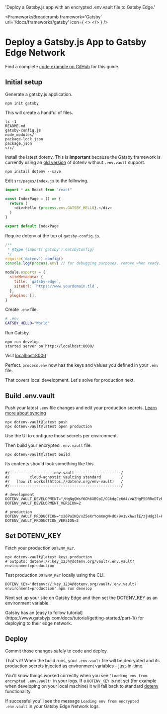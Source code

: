 

  'Deploy a Gatsby.js app with an encrypted .env.vault file to Gatsby Edge.'

<FrameworksBreadcrumb framework='Gatsby' url='/docs/frameworks/gatsby' icon={
  <>
    <GatsbyIcon className="h-9 w-9 text-[#663399]"/>
    <GatsbyIcon className="h-9 w-9 text-[#663399]"/>
  </>
} />
# Deploy a Gatsby.js App to Gatsby Edge Network
<GuideHeading lead={description} />

<Note>
  Find a complete <a href="https://github.com/dotenv-org/examples/tree/master/gatsby/gatsby-edge">code example on GitHub</a> for this guide.
</Note>

## Initial setup

Generate a gatsby.js application.

```shell
npm init gatsby
```

This will create a handful of files.

```shell
ls -1
README.md
gatsby-config.js
node_modules/
package-lock.json
package.json
src/
```

Install the latest dotenv. This is **important** because the Gatsby framework is currently using an [old version](https://github.com/gatsbyjs/gatsby/blob/fd8de341684df7aa5fcd911a25786beac471925c/benchmarks/mdx/package.json#L23) of dotenv without `.env.vault` support.


```shell
npm install dotenv --save
```

Edit `src/pages/index.js` to the following.

```js {{ title: 'src/pages/index.js' }}
import * as React from "react"

const IndexPage = () => {
  return (
    <div>Hello {process.env.GATSBY_HELLO}.</div>
  )
}

export default IndexPage
```

Require dotenv at the top of `gatsby-config.js`.

```js {{ title: 'gatsby-config.js' }}
/**
 * @type {import('gatsby').GatsbyConfig}
 */
require('dotenv').config()
console.log(process.env) // for debugging purposes. remove when ready.

module.exports = {
  siteMetadata: {
    title: `gatsby-edge`,
    siteUrl: `https://www.yourdomain.tld`,
  },
  plugins: [],
}
```

Create `.env` file.

```bash {{ title: ".env" }}
# .env
GATSBY_HELLO="World"
```

Run Gatsby.

```shell
npm run develop
started server on http://localhost:8000/
```

Visit [localhost:8000](http://localhost:8000)

<ScreenshotBrowser url='/assets/img/docs/nextjs-hello-world.png' />

Perfect. `process.env` now has the keys and values you defined in your `.env` file.

That covers local development. Let's solve for production next.

## Build .env.vault

Push your latest `.env` file changes and edit your production secrets. [Learn more about syncing](/docs/tutorials/sync)

```shell
npx dotenv-vault@latest push
npx dotenv-vault@latest open production
```

Use the UI to configure those secrets per environment.

<ScreenshotBrowser url='/assets/img/docs/edit-gatsby-hello.gif' www='dotenv.org' />

Then build your encrypted `.env.vault` file.

```shell
npx dotenv-vault@latest build
```

Its contents should look something like this.

```shell {{ title: '.env.vault' }}
#/-------------------.env.vault---------------------/
#/         cloud-agnostic vaulting standard         /
#/   [how it works](https://dotenv.org/env-vault)   /
#/--------------------------------------------------/

# development
DOTENV_VAULT_DEVELOPMENT="/HqNgQWsf6Oh6XB9pI/CGkdgCe6d4/vWZHgP50RRoDTzkzPQk/xOaQs="
DOTENV_VAULT_DEVELOPMENT_VERSION=2

# production
DOTENV_VAULT_PRODUCTION="x26PuIKQ/xZ5eKrYomKngM+dO/9v1vxhwslE/zjHdg3l+H6q6PheB5GVDVIbZg=="
DOTENV_VAULT_PRODUCTION_VERSION=2
```

## Set DOTENV_KEY

Fetch your production `DOTENV_KEY`.

```shell
npx dotenv-vault@latest keys production
# outputs: dotenv://:key_1234@dotenv.org/vault/.env.vault?environment=production
```

Test production `DOTENV_KEY` locally using the CLI.

```shell
DOTENV_KEY='dotenv://:key_1234@dotenv.org/vault/.env.vault?environment=production' npm run develop
```
<ScreenshotBrowser url='/assets/img/docs/hello-production.png' />

Next set up your site on Gatsby Edge and then set the DOTENV_KEY as an environment variable.

<Note>
  Gatsby has an [easy to follow tutorial](https://www.gatsbyjs.com/docs/tutorial/getting-started/part-1/) for deploying to their edge network.
</Note>

<ScreenshotBrowser url='/assets/img/docs/gatsby-config-vars.png' />

## Deploy

Commit those changes safely to code and deploy.

That's it! When the build runs, your `.env.vault` file will be decrypted and its production secrets injected as environment variables – just-in-time.

You'll know things worked correctly when you see `'Loading env from encrypted .env.vault'` in your logs. If a `DOTENV_KEY` is not set (for example when developing on your local machine) it will fall back to standard [dotenv](https://github.com/motdotla/dotenv) functionality.

If successful you'll see the message `Loading env from encrypted .env.vault` in your Gatsby Edge Network logs.

<ScreenshotBrowser url='/assets/img/docs/gatsby-logs-vault.png' www='gatsbyjs.com/dashboard' />

<WellDone/>
